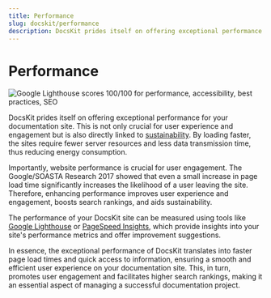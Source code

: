 ```yaml
---
title: Performance
slug: docskit/performance
description: DocsKit prides itself on offering exceptional performance for your documentation site. 
---
```


# Performance

![Google Lighthouse scores 100/100 for performance, accessibility, best practices, SEO](./DocsKit_performance.png)

DocsKit prides itself on offering exceptional performance for your documentation site. This is not only crucial for user experience and engagement but is also directly linked to [sustainability](/docskit/sustainability). By loading faster, the sites require fewer server resources and less data transmission time, thus reducing energy consumption.

Importantly, website performance is crucial for user engagement. The Google/SOASTA Research 2017 showed that even a small increase in page load time significantly increases the likelihood of a user leaving the site. Therefore, enhancing performance improves user experience and engagement, boosts search rankings, and aids sustainability.

The performance of your DocsKit site can be measured using tools like [Google Lighthouse](https://developer.chrome.com/docs/lighthouse/overview/) or [PageSpeed Insights](https://pagespeed.web.dev/), which provide insights into your site's performance metrics and offer improvement suggestions.  

In essence, the exceptional performance of DocsKit translates into faster page load times and quick access to information, ensuring a smooth and efficient user experience on your documentation site. This, in turn, promotes user engagement and facilitates higher search rankings, making it an essential aspect of managing a successful documentation project.
